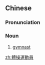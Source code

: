 {{also|体操运动员}}
==Chinese==
{{zh-forms|s=体操运动员|type=23}}

===Pronunciation===
{{zh-pron
|m=tǐcāo yùndòngyuán
|cat=n
}}

===Noun===
{{zh-noun}}

# [[gymnast]]

[[zh:體操運動員]]